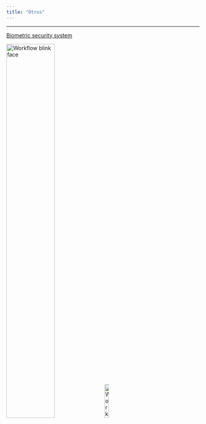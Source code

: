 ```yaml
---
title: "Otros"
---
```


---

[Biometric security system](https://github.com/botones/Biometric_System/tree/main?tab=readme-ov-file)

<img src="imgs/VID_20231218_152620.gif" alt="Workflow blink face" style="width:50%; height:auto;">    <img src="imgs/VID_20231218_153317.gif" alt="Workflow electric flow" style="width:15%; height:auto;">




